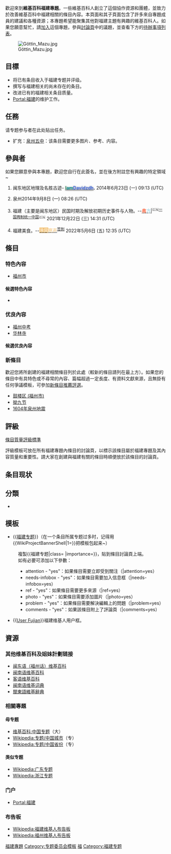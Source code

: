{{福建条目工作列}}
{{维基专题状态|inactive|WP:福建|WP:FJP|portal=福建}}
歡迎來到'''維基百科福建專題'''。一些維基百科人創立了這個協作資源和團體，並致力於改善維基百科中福建相關的條目內容。本頁面和其子頁面包含了許多來自專題成員的建議和各種資源；本專題希望能聚集其他對福建主題有興趣的維基百科人。如果您願意幫忙，請[[#參與者|加入]]這個專題，參與[[Wikipedia_talk:福建專題|討論頁]]中的議題，並查看下方的[[#任務|待辦事項列表]]。

[[File:Göttin_Mazu.jpg|thumb]]
== 目標 ==
*将已有条目收入于福建专题并评级。
*撰写与福建相关的尚未存在的条目。
*改进已有的福建相关条目质量。
*[[Portal:福建|Portal:福建]]的维护工作。
==任務==
请专题参与者在此处贴出任务。
<!--== 範圍 ==-->
<!-- == 指引 ==
* ?  --><!-- 討論專題覆蓋範圍之條目的寫作格式等。 -->
*扩充：[[泉州五中|泉州五中]]：该条目需要更多图片、参考、内容。

== 參與者 ==
如果您願意參與本專題，歡迎您自行在此簽名，並在後方附註您有興趣的特定領域~
<!-- 
新的簽名請放在列表最後：格式如下：
# {{User|使用者名稱}}（我有興趣的主題是....）~~~~~
請注意最前方的模板為「User|」而非「User:」，最後方的簽名為五個波浪符號而非四個。
-->

#{{User|Davidzdh}}闽东地区地理及名胜古迹- <span style="text-shadow:0 1px 5px #808080">[[Special:用户贡献/Davidzdh|<font color="#2E8B57">'''I '''</font>]][[User_talk:Davidzdh|<font color="#008B8B">'''am '''</font>]][[User:Davidzdh|<font color="#4169E1">'''Davidzdh'''</font>]]'''.'''</span> 2014年6月23日 (一) 09:13 (UTC)
# {{User|杨鹏远}}泉州2014年9月8日 (一) 08:26 (UTC)
# {{User|FradonStar}}福建（主要是闽东地区）民国时期及解放初期历史事件与人物。--<span style="font-family:隶书">'''[[User:FradonStar|<font color="#fb6a46">弗</font>]][[User_talk:FradonStar|<font color="#ADD8E6">方</font>]]'''</span>|<sup>🇨🇳[[一国两制|一国两制]][[统一中国|统一中国]]🇨🇳</sup> 2021年12月22日 (三) 14:31 (UTC)
# {{User|泠风寒声}}福建美食{{Block|眼泪从我的嘴角流下}}。--[[User:泠风寒声|<span style="background: #F2C278; color: white">泠风</span>]][[User_talk:泠风寒声|<span style="background: white; color: #F2C278">寒声</span>]]<sup>[[User:泠风寒声/签名板|签到]]</sup> 2022年5月6日 (五) 12:35 (UTC)

== 條目 ==
{{col-begin}}
{{col-2}}
=== 特色內容 ===
* [[福州市|福州市]]
<!-- 
若主題涵蓋範圍內有包含[[WP:FA|特色條目]]、[[WP:FP|特色圖片]]或[[Wikipedia:特色列表|特色列表]]的條目請列在此處。
-->

==== 候選特色內容 ====
* 
<!-- 
若主題涵蓋範圍內有包含正在參與[[WP:FAC|特色條目評選]]、[[WP:FPC|特色圖片評選]]或[[WP:FLC|特色列表評選]]的條目請列在此處。 
-->
=== 优良內容 ===
*[[福州中考|福州中考]]
*[[华林寺|华林寺]]
==== 候選优良內容 ====
{{col-2}}

=== 新條目 ===
歡迎您將所創建的福建相關條目列於此處（較新的條目請列在最上方）。如果您的條目中有具特色或不尋常的內容、篇幅超過一定長度、有資料文獻來源，且無掛有任何爭議模板，可參加[[Wikipedia:新条目推荐/候选|新條目推薦評選]]。
*[[鼓楼区_(福州市)|鼓楼区 (福州市)]]	
*[[拗九节|拗九节]]
*[[1604年泉州地震|1604年泉州地震]]
{{col-end}}

== 評級==
; [[Wikipedia:条目质量评级标准|條目質量評級標準]]
{{main|Wikipedia:福建专题/评级}}
評級模板可放在所有福建專題內條目的討論頁，以標示該條目屬於福建專題及其內容質量和重要性。請大家在創建與福建有關的條目時順便放於該條目的討論頁。

== 条目现状 ==
{{Articles by Quality
 |topic=福建
 |project=福建
}}

{{Articles by Importance
 |topic=福建
 |project=福建
}}


== 分類 ==
<!-- * 在此列出 {{subpages}} 以及 {{category tree|...}} -->
* {{category tree all|福建|depth=1}}

== 模板 ==
* {{[[template:福建专题|福建专题]]}}（在一个条目所属专题过多时，记得用<nowiki>{{WikiProjectBannerShell|1=}}</nowiki>把模板包起来~）
{{福建专题|class= |importance= |cover= |screenshot= |needs-infobox= |category=no}}
:複製<nowiki>{{福建专题|class= |importance=}}</nowiki>，貼到條目討論頁上端。
:如有必要可添加以下參數： 
:*attention - "yes"：如果條目需要立即受到關注（|attention=yes） 
:*needs-infobox - "yes"：如果條目需要加入信息框（|needs-infobox=yes） 
:*ref - "yes"：如果條目需要更多來源（|ref=yes） 
:*photo - "yes"：如果條目需要添加圖片（|photo=yes） 
:*problem - "yes"：如果條目需要解決編輯上的問題（|problem=yes） 
:*comments - "yes"：如果該條目附上了評論頁（|comments=yes）
*{{[[Template:User_Fujian|User Fujian]]}}福建维基人用户框。
<!-- 
任何與本專題範圍相關的模板可在此列出（專題橫幅、信息框、導航框、用戶信息框、星級勳章等）。
-->

== 資源 ==
=== 其他维基百科及姐妹計劃链接 ===
{{Commonscat|Fujian}}
*[[:cdo:Wikipedia:頭版|闽东语（福州话）维基百科]]
*[[:zh-min-nan:Thâu-ia̍h|闽南语维基百科]]
*[[:hak:Thèu-Ya̍p|客语维基百科]]
*[[:wiktionary:zh-min-nan:Thâu-ia̍h|闽南语维基词典]]
*[[:incubator:Wt/cdo/頭頁|閩東語維基辭典]]

=== 相關專題 ===
{{col-begin}}
{{col-2}}
====母专题====
*[[维基百科:中国专题|维基百科:中国专题]]（大）
*[[Wikipedia:专题/中国城市|Wikipedia:专题/中国城市]]（专）
*[[Wikipedia:专题/中国省份|Wikipedia:专题/中国省份]]（专）
{{col-2}}
====类似专题====
*[[Wikipedia:广东专题|Wikipedia:广东专题]]
*[[Wikipedia:浙江专题|Wikipedia:浙江专题]]
{{col-end}}
===门户===
*[[Portal:福建|Portal:福建]]
===布告板===
*[[Wikipedia:福建维基人布告板|Wikipedia:福建维基人布告板]]
*[[Wikipedia:福州维基人布告板|Wikipedia:福州维基人布告板]]
{{Wikipedia policies and guidelines|state=collapsed}}
{{WikiProject Footer}}
<includeonly>[[Category:福建專題|]]
[[Category:专题委员会模板|Category:专题委员会模板]]
[[Category:专题|福]]
[[Category:福建专题|Category:福建专题]]